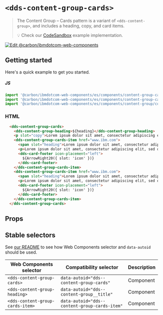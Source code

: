
# `<dds-content-group-cards>`

> The Content Group – Cards pattern is a variant of `<dds-content-group>`, and
> includes a heading, copy, and card items.
>
> 💡 Check our
> [CodeSandbox](https://githubbox.com/carbon-design-system/carbon-for-ibm-dotcom/tree/master/packages/web-components/examples/codesandbox/components/content-group-cards)
> example implementation.

[![Edit @carbon/ibmdotcom-web-components](https://codesandbox.io/static/img/play-codesandbox.svg)](https://githubbox.com/carbon-design-system/carbon-for-ibm-dotcom/tree/master/packages/web-components/examples/codesandbox/components/content-group-cards)

## Getting started

Here's a quick example to get you started.

##### JS

```javascript
import '@carbon/ibmdotcom-web-components/es/components/content-group-cards/content-group-cards.js';
import '@carbon/ibmdotcom-web-components/es/components/content-group-cards/content-group-cards-item.js';
import '@carbon/ibmdotcom-web-components/es/components/content-group/content-group-heading.js';
```

### HTML

```html
  <dds-content-group-cards>
    <dds-content-group-heading>${heading}</dds-content-group-heading>
    <p slot="copy">Lorem ipsum dolor sit amet, consectetur adipiscing elit.</p>
    <dds-content-group-cards-item href="www.ibm.com">
      <span slot="heading">Lorem ipsum dolor sit amet, consectetur adipisicing elit, sed do eiusmod tempor incididunt</span>
      <p>Lorem ipsum dolor sit amet, consectetur adipiscing elit, sed do eiusmod tempor incididunt ut labore et dolore magna aliqua.</p>
      <dds-card-footer icon-placement="left">
        ${ArrowRight20({ slot: 'icon' })}
      </dds-card-footer>
    </dds-content-group-cards-item>
    <dds-content-group-cards-item href="www.ibm.com">
      <span slot="heading">Lorem ipsum dolor sit amet, consectetur adipisicing elit, sed do eiusmod tempor incididunt</span>
      <p>Lorem ipsum dolor sit amet, consectetur adipiscing elit, sed do eiusmod tempor incididunt ut labore et dolore magna aliqua.</p>
      <dds-card-footer icon-placement="left">
        ${ArrowRight20({ slot: 'icon' })}
      </dds-card-footer>
    </dds-content-group-cards-item>
  </dds-content-group-cards>
```

## Props

<Props of="dds-content-group-cards" />

## Stable selectors

See [our README](https://github.com/carbon-design-system/carbon-for-ibm-dotcom/tree/master/packages/web-components#stable-selectors-for-analytics-and-integratione2e-testing-in-web-components) to see how Web Components selector and `data-autoid` should be used.

| Web Components selector          | Compatibility selector                          | Description |
| -------------------------------- | ----------------------------------------------- | ----------- |
| `<dds-content-group-cards>`      | `data-autoid="dds--content-group-cards"`        | Component   |
| `<dds-content-group-heading>`    | `data-autoid="dds--content-group__title"`       | Component   |
| `<dds-content-group-cards-item>` | `data-autoid="dds--content-group-cards-item"`   | Component   |


<Description markdown={contributing} />
